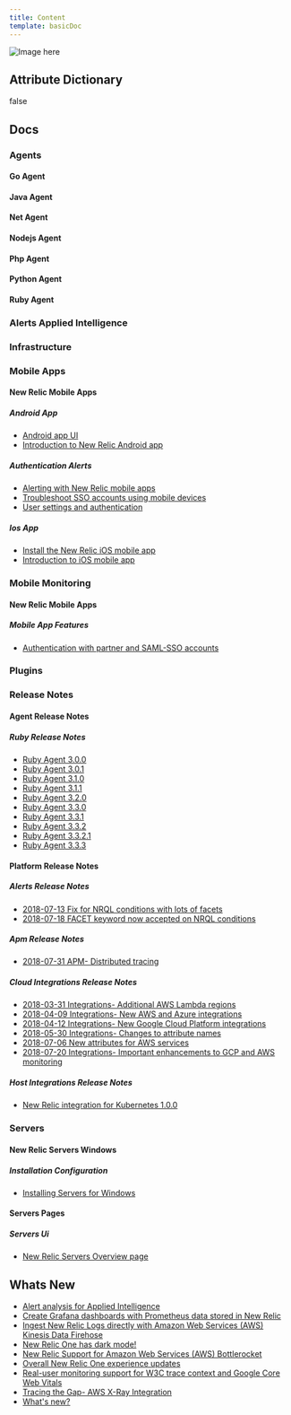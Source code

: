 ```yaml
---
title: Content
template: basicDoc
---
```


![Image here](./images/alert-analysis-details.png)

## Attribute Dictionary

false

## Docs

### Agents

#### Go Agent

#### Java Agent

#### Net Agent

#### Nodejs Agent

#### Php Agent

#### Python Agent

#### Ruby Agent

### Alerts Applied Intelligence

### Infrastructure

### Mobile Apps

#### New Relic Mobile Apps

##### Android App

- [Android app UI](/docs/mobile-apps/new-relic-mobile-apps/android-app/android-app-ui)
- [Introduction to New Relic Android app](/docs/mobile-apps/new-relic-mobile-apps/android-app/introduction-new-relic-android-app)

##### Authentication Alerts

- [Alerting with New Relic mobile apps](/docs/mobile-apps/new-relic-mobile-apps/authentication-alerts/alerting-new-relic-mobile-apps)
- [Troubleshoot SSO accounts using mobile devices](/docs/mobile-apps/new-relic-mobile-apps/authentication-alerts/troubleshoot-sso-accounts-using-mobile-devices)
- [User settings and authentication](/docs/mobile-apps/new-relic-mobile-apps/authentication-alerts/user-settings-authentication)

##### Ios App

- [Install the New Relic iOS mobile app](/docs/mobile-apps/new-relic-mobile-apps/ios-app/install-new-relic-ios-mobile-app)
- [Introduction to iOS mobile app](/docs/mobile-apps/new-relic-mobile-apps/ios-app/introduction-ios-mobile-app)

### Mobile Monitoring

#### New Relic Mobile Apps

##### Mobile App Features

- [Authentication with partner and SAML-SSO accounts](/docs/mobile-monitoring/new-relic-mobile-apps/mobile-app-features/authentication-partner-saml-sso-accounts)

### Plugins

### Release Notes

#### Agent Release Notes

##### Ruby Release Notes

- [Ruby Agent 3.0.0](/docs/release-notes/agent-release-notes/ruby-release-notes/ruby-agent-300)
- [Ruby Agent 3.0.1](/docs/release-notes/agent-release-notes/ruby-release-notes/ruby-agent-301)
- [Ruby Agent 3.1.0](/docs/release-notes/agent-release-notes/ruby-release-notes/ruby-agent-310)
- [Ruby Agent 3.1.1](/docs/release-notes/agent-release-notes/ruby-release-notes/ruby-agent-311)
- [Ruby Agent 3.2.0](/docs/release-notes/agent-release-notes/ruby-release-notes/ruby-agent-320)
- [Ruby Agent 3.3.0](/docs/release-notes/agent-release-notes/ruby-release-notes/ruby-agent-330)
- [Ruby Agent 3.3.1](/docs/release-notes/agent-release-notes/ruby-release-notes/ruby-agent-331)
- [Ruby Agent 3.3.2](/docs/release-notes/agent-release-notes/ruby-release-notes/ruby-agent-332)
- [Ruby Agent 3.3.2.1](/docs/release-notes/agent-release-notes/ruby-release-notes/ruby-agent-3321)
- [Ruby Agent 3.3.3](/docs/release-notes/agent-release-notes/ruby-release-notes/ruby-agent-333)

#### Platform Release Notes

##### Alerts Release Notes

- [2018-07-13 Fix for NRQL conditions with lots of facets](/docs/release-notes/platform-release-notes/alerts-release-notes/2018-07-13-fix-nrql-conditions-lots-facets)
- [2018-07-18 FACET keyword now accepted on NRQL conditions](/docs/release-notes/platform-release-notes/alerts-release-notes/2018-07-18-facet-keyword-now-accepted-nrql-conditions)

##### Apm Release Notes

- [2018-07-31 APM- Distributed tracing](/docs/release-notes/platform-release-notes/apm-release-notes/2018-07-31-apm-distributed-tracing)

##### Cloud Integrations Release Notes

- [2018-03-31 Integrations- Additional AWS Lambda regions](/docs/release-notes/platform-release-notes/cloud-integrations-release-notes/2018-03-31-integrations-additional-aws-lambda-regions)
- [2018-04-09 Integrations- New AWS and Azure integrations](/docs/release-notes/platform-release-notes/cloud-integrations-release-notes/2018-04-09-integrations-new-aws-azure-integrations)
- [2018-04-12 Integrations- New Google Cloud Platform integrations](/docs/release-notes/platform-release-notes/cloud-integrations-release-notes/2018-04-12-integrations-new-google-cloud-platform-integrations)
- [2018-05-30 Integrations- Changes to attribute names](/docs/release-notes/platform-release-notes/cloud-integrations-release-notes/2018-05-30-integrations-changes-attribute-names)
- [2018-07-06 New attributes for AWS services](/docs/release-notes/platform-release-notes/cloud-integrations-release-notes/2018-07-06-new-attributes-aws-services)
- [2018-07-20 Integrations- Important enhancements to GCP and AWS monitoring](/docs/release-notes/platform-release-notes/cloud-integrations-release-notes/2018-07-20-integrations-important-enhancements-gcp-aws-monitoring)

##### Host Integrations Release Notes

- [New Relic integration for Kubernetes 1.0.0](/docs/release-notes/platform-release-notes/host-integrations-release-notes/new-relic-integration-kubernetes-100)

### Servers

#### New Relic Servers Windows

##### Installation Configuration

- [Installing Servers for Windows](/docs/servers/new-relic-servers-windows/installation-configuration/installing-servers-windows)

#### Servers Pages

##### Servers Ui

- [New Relic Servers Overview page](/docs/servers/servers-pages/servers-ui/new-relic-servers-overview-page)

## Whats New

- [Alert analysis for Applied Intelligence](/whats-new/alert-analysis-applied-intelligence)
- [Create Grafana dashboards with Prometheus data stored in New Relic](/whats-new/create-grafana-dashboards-prometheus-data-stored-new-relic)
- [Ingest New Relic Logs directly with Amazon Web Services (AWS) Kinesis Data Firehose](/whats-new/ingest-new-relic-logs-directly-amazon-web-services-aws-kinesis-data-firehose)
- [New Relic One has dark mode!](/whats-new/new-relic-one-has-dark-mode)
- [New Relic Support for Amazon Web Services (AWS) Bottlerocket](/whats-new/new-relic-support-amazon-web-services-aws-bottlerocket)
- [Overall New Relic One experience updates](/whats-new/overall-new-relic-one-experience-updates)
- [Real-user monitoring support for W3C trace context and Google Core Web Vitals](/whats-new/real-user-monitoring-support-w3c-trace-context-google-core-web-vitals)
- [Tracing the Gap- AWS X-Ray Integration](/whats-new/tracing-gap-aws-x-ray-integration)
- [What's new?](/whats-new/whats-new)
